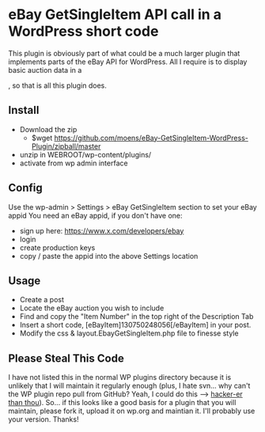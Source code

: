 =eBay GetSingleItem API call in a WordPress short code=
This plugin is obviously part of what could be a much larger plugin that implements parts of the eBay API for WordPress. All I require is to display basic auction data in a <div>, so that is all this plugin does.
==Install==
* Download the zip
** $wget https://github.com/moens/eBay-GetSingleItem-WordPress-Plugin/zipball/master
* unzip in WEBROOT/wp-content/plugins/
* activate from wp admin interface

==Config==
Use the wp-admin > Settings > eBay GetSingleItem section to set your eBay appid
You need an eBay appid, if you don't have one:
* sign up here: https://www.x.com/developers/ebay
* login
* create production keys
* copy / paste the appid into the above Settings location

==Usage==
* Create a post
* Locate the eBay auction you wish to include
* Find and copy the "Item Number" in the top right of the Description Tab
* Insert a short code, [eBayItem]130750248056[/eBayItem] in your post.
* Modify the css & layout.EbayGetSingleItem.php file to finesse style 

==Please Steal This Code==
I have not listed this in the normal WP plugins directory because it is unlikely that 
I will maintain it regularly enough (plus, I hate svn... why can't the WP plugin repo pull 
from GitHub? Yeah, I could do this --> [http://teleogistic.net/2011/05/revisiting-git-github-and-the-wordpress-org-plugin-repository/ hacker-er than thou]). 
So... if this looks like a good basis for a plugin that you will maintain, please fork it, 
upload it on wp.org and maintian it. I'll probably use your version. Thanks!
